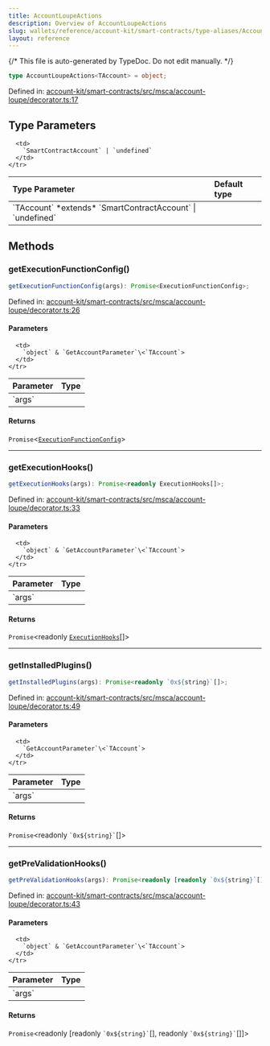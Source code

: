 ```yaml
---
title: AccountLoupeActions
description: Overview of AccountLoupeActions
slug: wallets/reference/account-kit/smart-contracts/type-aliases/AccountLoupeActions
layout: reference
---
```


{/* This file is auto-generated by TypeDoc. Do not edit manually. */}

```ts
type AccountLoupeActions<TAccount> = object;
```

Defined in: [account-kit/smart-contracts/src/msca/account-loupe/decorator.ts:17](https://github.com/alchemyplatform/aa-sdk/blob/17aad1f572375d42a06c7e3238078a88a435d459/account-kit/smart-contracts/src/msca/account-loupe/decorator.ts#L17)

## Type Parameters

<table>
  <thead>
    <tr>
      <th align="left">Type Parameter</th>
      <th align="left">Default type</th>
    </tr>
  </thead>

  <tbody>
    <tr>
      <td>
        `TAccount` *extends* `SmartContractAccount` | `undefined`
      </td>

      <td>
        `SmartContractAccount` | `undefined`
      </td>
    </tr>

  </tbody>
</table>

## Methods

### getExecutionFunctionConfig()

```ts
getExecutionFunctionConfig(args): Promise<ExecutionFunctionConfig>;
```

Defined in: [account-kit/smart-contracts/src/msca/account-loupe/decorator.ts:26](https://github.com/alchemyplatform/aa-sdk/blob/17aad1f572375d42a06c7e3238078a88a435d459/account-kit/smart-contracts/src/msca/account-loupe/decorator.ts#L26)

#### Parameters

<table>
  <thead>
    <tr>
      <th align="left">Parameter</th>
      <th align="left">Type</th>
    </tr>
  </thead>

  <tbody>
    <tr>
      <td>
        `args`
      </td>

      <td>
        `object` & `GetAccountParameter`\<`TAccount`>
      </td>
    </tr>

  </tbody>
</table>

#### Returns

`Promise`\<[`ExecutionFunctionConfig`](ExecutionFunctionConfig.mdx)>

---

### getExecutionHooks()

```ts
getExecutionHooks(args): Promise<readonly ExecutionHooks[]>;
```

Defined in: [account-kit/smart-contracts/src/msca/account-loupe/decorator.ts:33](https://github.com/alchemyplatform/aa-sdk/blob/17aad1f572375d42a06c7e3238078a88a435d459/account-kit/smart-contracts/src/msca/account-loupe/decorator.ts#L33)

#### Parameters

<table>
  <thead>
    <tr>
      <th align="left">Parameter</th>
      <th align="left">Type</th>
    </tr>
  </thead>

  <tbody>
    <tr>
      <td>
        `args`
      </td>

      <td>
        `object` & `GetAccountParameter`\<`TAccount`>
      </td>
    </tr>

  </tbody>
</table>

#### Returns

`Promise`\<readonly [`ExecutionHooks`](ExecutionHooks.mdx)\[]>

---

### getInstalledPlugins()

```ts
getInstalledPlugins(args): Promise<readonly `0x${string}`[]>;
```

Defined in: [account-kit/smart-contracts/src/msca/account-loupe/decorator.ts:49](https://github.com/alchemyplatform/aa-sdk/blob/17aad1f572375d42a06c7e3238078a88a435d459/account-kit/smart-contracts/src/msca/account-loupe/decorator.ts#L49)

#### Parameters

<table>
  <thead>
    <tr>
      <th align="left">Parameter</th>
      <th align="left">Type</th>
    </tr>
  </thead>

  <tbody>
    <tr>
      <td>
        `args`
      </td>

      <td>
        `GetAccountParameter`\<`TAccount`>
      </td>
    </tr>

  </tbody>
</table>

#### Returns

`Promise`\<readonly `` `0x${string}` ``\[]>

---

### getPreValidationHooks()

```ts
getPreValidationHooks(args): Promise<readonly [readonly `0x${string}`[], readonly `0x${string}`[]]>;
```

Defined in: [account-kit/smart-contracts/src/msca/account-loupe/decorator.ts:43](https://github.com/alchemyplatform/aa-sdk/blob/17aad1f572375d42a06c7e3238078a88a435d459/account-kit/smart-contracts/src/msca/account-loupe/decorator.ts#L43)

#### Parameters

<table>
  <thead>
    <tr>
      <th align="left">Parameter</th>
      <th align="left">Type</th>
    </tr>
  </thead>

  <tbody>
    <tr>
      <td>
        `args`
      </td>

      <td>
        `object` & `GetAccountParameter`\<`TAccount`>
      </td>
    </tr>

  </tbody>
</table>

#### Returns

`Promise`\<readonly \[readonly `` `0x${string}` ``\[], readonly `` `0x${string}` ``\[]]>
